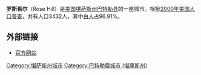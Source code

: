 {{Infobox Settlement
| name = 罗斯希尔<br/>Rose Hill
| image_skyline = 
| imagesize = 
| image_caption = 
| image_flag = 
| image_shield = 
| pushpin_map = USA Kansas
| pushpin_label_position = bottom
| subdivision_type = 国家
| subdivision_name = {{USA}}
| subdivision_type1 = [[美国行政区划|州]]
| subdivision_name1 = [[堪萨斯州|堪萨斯州]]
| subdivision_type2 = [[堪萨斯州各县列表|县]]
| subdivision_name2 =  [[巴特勒县_(堪萨斯州)|巴特勒县]]
| elevation_m = 409
| elevation_ft = 
| area_total_km2 = 4.1
| population_as_of = 2000年
| population_total = 3432
| population_density_km2 = auto
| timezone = [[北美中部时区|CST]]
| utc_offset = -6
| timezone_DST = [[CDT|CDT]]
| utc_offset_DST = -5
| website =  
}}
'''罗斯希尔'''（Rose Hill）是[[美国|美国]][[堪萨斯州|堪萨斯州]][[巴特勒县_(堪萨斯州)|巴特勒县]]的一座城市。根据[[2000年美国人口普查|2000年美国人口普查]]，共有人口3432人，其中[[白人|白人]]占96.91%。

==外部链接==
*[http://cityofrosehill.com 官方网站] {{Wayback|url=http://cityofrosehill.com/ |date=20111102144807 }}

{{kansas-stub}}
{{normdaten}}
{{DEFAULTSORT:Rose Hill}}
[[Category:堪萨斯州城市|Category:堪萨斯州城市]]
[[Category:巴特勒縣城市_(堪薩斯州)|Category:巴特勒縣城市 (堪薩斯州)]]